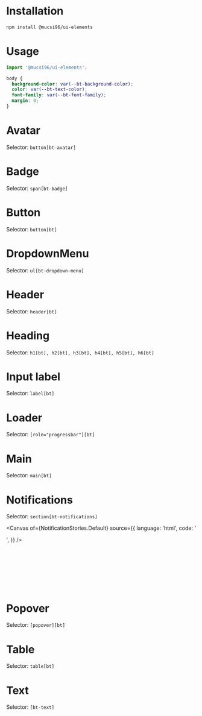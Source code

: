 

<Meta title="" />

# Installation

```bash
npm install @mucsi96/ui-elements
```

# Usage

```ts
import '@mucsi96/ui-elements';
```

```css
body {
  background-color: var(--bt-background-color);
  color: var(--bt-text-color);
  font-family: var(--bt-font-family);
  margin: 0;
}
```

# Avatar

Selector: `button[bt-avatar]`

<Canvas of={AvatarStories.Default} />

# Badge

Selector: `span[bt-badge]`

<Canvas of={BadgeStories.Normal} />
<Canvas of={BadgeStories.Large} />
<Canvas of={BadgeStories.Green} />
<Canvas of={BadgeStories.Red} />
<Canvas of={BadgeStories.Yellow} />

# Button

Selector: `button[bt]`

<Canvas of={ButtonStories.Default} />
<Canvas of={ButtonStories.Green} />
<Canvas of={ButtonStories.Red} />
<Canvas of={ButtonStories.Yellow} />
<Canvas of={ButtonStories.Dropdown} />

# DropdownMenu

Selector: `ul[bt-dropdown-menu]`

<Canvas of={DropdownMenuStories.Default} />

# Header

Selector: `header[bt]`

<Canvas of={HeaderStories.Default} />

# Heading

Selector: `h1[bt], h2[bt], h3[bt], h4[bt], h5[bt], h6[bt]`

<Canvas of={HeadingStories.Level1} />
<Canvas of={HeadingStories.Level2} />
<Canvas of={HeadingStories.Level3} />
<Canvas of={HeadingStories.Level4} />

# Input label

Selector: `label[bt]`

<Canvas of={InputLabelStories.Default} />

# Loader

Selector: `[role="progressbar"][bt]`

<Canvas of={LoaderStories.Default} />

# Main

Selector: `main[bt]`

<Canvas of={MainStories.Default} />

# Notifications

Selector: `section[bt-notifications]`

<Canvas
  of={NotificationStories.Default}
  source={{
    language: 'html',
    code: '<section bt-notifications></section>',
  }}
/>

```ts
import {
  ErrorNotificationEvent,
  SuccessNotificationEvent,
} from '@mucsi96/ui-elements';

document.dispatchEvent(new SuccessNotificationEvent('Completed'));
document.dispatchEvent(new ErrorNotificationEvent('Failure'));
```

# Popover

Selector: `[popover][bt]`

<Canvas of={PopoverStories.Default} />

# Table

Selector: `table[bt]`

<Canvas of={TableStories.Default} />
<Canvas of={TableStories.WithSelection} />

# Text

Selector: `[bt-text]`

<Canvas of={TextStories.Default} />
<Canvas of={TextStories.Green} />
<Canvas of={TextStories.Red} />
<Canvas of={TextStories.White} />
<Canvas of={TextStories.Blue} />
<Canvas of={TextStories.Yellow} />